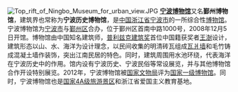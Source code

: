 [[File:Top_rift_of_Ningbo_Museum_for_urban_view.JPG|left]]
'''[[宁波博物馆|宁波博物馆]]'''又名'''鄞州博物馆'''，建筑界也常称为'''宁波历史博物馆'''，是[[中国|中国]][[浙江省|浙江省]][[宁波市|宁波市]]的一所综合性[[博物馆|博物馆]]。宁波博物馆为[[宁波市|宁波市]]与[[鄞州区|鄞州区]]合办，位于鄞州区首南中路1000号，2008年12月5日开馆。博物馆由中国知名建筑师，[[普利兹克建筑奖|普利兹克建筑奖]]首位中国籍获奖者[[王澍_(建筑师)|王澍]]设计，建筑形态以山、水、海洋为设计理念，以民间收集的明清砖瓦组成[[瓦爿墙|瓦爿墙]]和毛竹铸成混凝土墙作装饰，突出江南民居的特色。同时，建筑周围用水池环绕，代表海洋在宁波历史中的作用。馆内设有宁波历史、宁波民俗等常设展览，并与其他博物馆合作开设特别展览。2012年，宁波博物馆被[[国家文物局|国家文物局]]评为[[国家一级博物馆|国家一级博物馆]]。同时，宁波博物馆也是[[国家4A级旅游景区|国家4A级旅游景区]]和浙江省爱国主义教育基地。